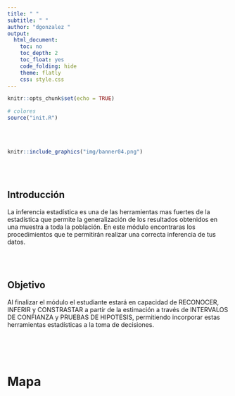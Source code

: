 ```yaml
---
title: " "
subtitle: " "
author: "dgonzalez "
output:
  html_document:
    toc: no
    toc_depth: 2
    toc_float: yes
    code_folding: hide
    theme: flatly
    css: style.css
---
```


```r
knitr::opts_chunk$set(echo = TRUE)

# colores
source("init.R")

```
 
<br/><br/>

```r
knitr::include_graphics("img/banner04.png")
```

<br/><br/>

<div class="highlight-box">

# **Introducción**

La inferencia estadística es una de las herramientas mas fuertes de la estadística que  permite la generalización de los resultados  obtenidos  en una muestra a  toda  la población. En este módulo encontraras los procedimientos que te permitirán realizar una correcta inferencia de tus datos.

</div>

<br/><br/>

<div class="highlight-box">
# **Objetivo**

Al finalizar el módulo el estudiante estará en capacidad de RECONOCER, INFERIR y CONSTRASTAR a partir de la estimación a través de INTERVALOS DE CONFIANZA  y PRUEBAS DE HIPOTESIS, permitiendo incorporar estas herramientas estadísticas a la toma de decisiones.

</div>

<br/><br/><br/>

# **Mapa**

<!-- ![](img/mapU4B.png) -->

